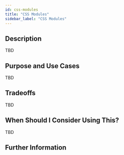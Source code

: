 ```yaml
---
id: css-modules
title: "CSS Modules"
sidebar_label: "CSS Modules"
---
```


## Description

TBD

## Purpose and Use Cases

TBD

## Tradeoffs

TBD

## When Should I Consider Using This?

TBD

## Further Information
